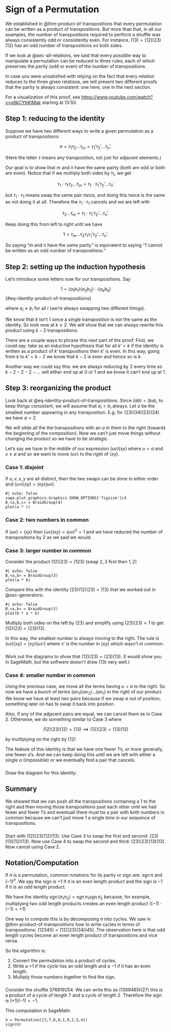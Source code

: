 # Sign of a Permutation {#sec-sign}

We established in @thm-product-of-transpositions that every permutation can be written as a product of transpositions. But more than that, in all our examples, the number of transpositions required to perform a shuffle was always consistently odd or consistently even. For instance, $(13) = (12)(23)(12)$ has an odd number of transpositions on both sides.

If we look at @sec-all-relations, we said that every possible way to manipulate a permutation can be reduced to three rules, each of which preserves the parity (odd or even) of the number of transpositions.

In case you were unsatisfied with relying on the fact that every relation reduces to the three given relations, we will present two different proofs that the parity is always consistent: one here, one in the next section.

For a visualization of this proof, see [https://www.youtube.com/watch?v=p6kCYbKIMak](https://www.youtube.com/watch?v=p6kCYbKIMak) starting at 13:50.

## Step 1: reducing to the identity

Suppose we have two different ways to write a given permutation as a product of transpositions:

$$
\pi = \tau_1 \tau_2 \dots \tau_m = \tau_1' \tau_2' \dots \tau_n'.
$$

(Here the letter $\tau$ means any transposition, not just for adjacent elements.)

Our goal is to show that $m$ and $n$ have the same pairty (both are odd or both are even). Notice that if we multiply both sides by $\tau_1$, we get

$$
\tau_1 \cdot \tau_1 \tau_2 \dots \tau_m = \tau_1 \cdot \tau_1' \tau_2' \dots \tau_n'
$$

but $\tau_1 \cdot \tau_1$ means swap the same pair twice, and doing this twice is the same as not doing it at all. Therefore the $\tau_1 \cdot \tau_1$ cancels and we are left with

$$
\tau_2 \dots \tau_m = \tau_1 \cdot \tau_1' \tau_2' \dots \tau_n'.
$$

Keep doing this from left to right until we have

$$
1 = \tau_m \dots \tau_2 \tau_1 \tau_1' \tau_2' \dots \tau_n'.
$$

So saying "$m$ and $n$ have the same parity" is equivalent to saying "$1$ cannot be written as an odd number of transpositions."

## Step 2: setting up the induction hypothesis

Let's introduce some letters now for our transpositions. Say

$$
1 = (a_1b_1)(a_2b_2) \cdots (a_kb_k)
$$ {#eq-identity-product-of-transpositions}

where $a_i \neq b_i$ for all $i$ (we're always swapping two different things).

We know that $k$ isn't $1$ since a single transposition is not the same as the identity. So look now at $k \ge 2$. We will show that we can always rewrite this product using $k - 2$ transpositions.

There are a couple ways to phrase this next part of the proof. First, we could say: take as an inductive hypothesis that for all $k' < k$ if the identity is written as a product of $k'$ transpositions then $k'$ is even. In this way, going from $k$ to $k' = k - 2$ we know that $k - 2$ is even and hence so is $k$.

Another way we could say this: we are always reducing by $2$ every time so $k - 2 - 2 - 2 - \dots$ will either end up at $0$ or $1$ and we know it can't end up at $1$.

## Step 3: reorganizing the product

Look back at @eq-identity-product-of-transpositions. Since $(ab) = (ba)$, to keep things consistent, we will assume that $a_i < b_i$ always. Let $a$ be the smallest number appearing in any transposition. E.g. for $(23)(34)(23)(24)$ we have $a = 2$.

We will slide all the the transpositions with an $a$ in them to the right (towards the beginning of the composition). Now we can't just move things without changing the product so we have to be strategic.

Let's say we have in the middle of our expression $(uv)(xy)$ where $u = a$ and $x \neq a$ and so we want to move $(uv)$ to the right of $(xy)$.

### Case 1: disjoint

If $u, v, x, y$ are all distinct, then the two swaps can be done in either order and $(uv)(xy) = (xy)(uv)$.

```sage
#| echo: false
sage.plot.graphics.Graphics.SHOW_OPTIONS['figsize']=3
B.<a,b,c> = BraidGroup(4)
plot(a * c)
```

### Case 2: two numbers in common

If $(uv) = (xy)$ then $(uv)(xy) = (uv)^2 = 1$ and we have reduced the number of transpositions by $2$ as we said we would.

### Case 3: larger number in common

Consider the product $(12)(23) = (123)$ (swap $2,3$ first then $1,2$)

```sage
#| echo: false
B.<a,b> = BraidGroup(3)
plot(a * b)
```

Compare this with the identity $(23)(12)(23) = (13)$ that we worked out in @sec-generators:

```sage
#| echo: false
B.<a,b> = BraidGroup(3)
plot(b * a * b)
```

Multiply both sides on the left by $(23)$ and simplify using $(23)(23) = 1$ to get $(12)(23) = (23)(13)$.

In this way, the smallest number is always moving to the right. The rule is $(uv)(xy) = (xy)(uv')$ where $v'$ is the number in $(xy)$ which wasn't in common.

::: {#exr-diagram-for-swap}
###
Work out the diagrams to show that $(12)(23) = (23)(13)$. (I would show you in SageMath, but the software doesn't draw $(13)$ very well.)
:::

### Case 4: smaller number in common

Using the previous case, we move all the terms having $u = a$ to the right. So now we have a bunch of terms $(av_1)(av_2) \dots (av_r)$ in the right of our product. We know we have at least two pairs because if we swap $a$ out of position, something later on has to swap it back into position.

Also, if any of the adjacent pairs are equal, we can cancel them as in Case 2. Otherwise, we do something similar to Case 3 where

$$
(12)(23)(12) = (13) \implies (12)(23) = (13)(12)
$$

by multiplying on the right by $(12)$

The feature of this identity is that we have one fewer $1$'s, or more generally, one fewer $a$'s. And we can keep doing this until we are left with either a single $a$ (impossible) or we eventually find a pair that cancels.

::: {#exr-diagram-for-swap}
###
Draw the diagram for this identity.
:::

## Summary

We showed that we can push all the transpositions containing a $1$ to the right and then moving those transpositions past each other until we had fewer and fewer $1$'s and eventuall there must be a pair with both numbers in common because we can't just move $1$ a single time in our sequence of transpositions.

::: {#exm-reorganizing}
###
Start with $(12)(23)(12)(13)$. Use Case 3 to swap the first and second: $(23)(13)(12)(13)$. Now use Case 4 to swap the second and third: $(23)(23)(13)(13)$. Now cancel using Case 2.
:::
 
## Notation/Computation

If $\pi$ is a permutation, common notations for its parity or sign are: $\operatorname{sgn} \pi$ and $(-1)^\pi$. We say the sign is $+1$ if it is an even length product and the sign is $-1$ if it is an odd length product.

We have the identity $\operatorname{sgn}(\pi_1 \pi_2) = \operatorname{sgn}\pi_1 \operatorname{sgn} \pi_2$ because, for example, multiplying two odd length products creates an even length product ($(-1) \cdot (-1) = +1$)

One way to compute this is by decomposing $\pi$ into cycles. We saw in @thm-product-of-transpositions how to write cycles in terms of transpositions: $(12345) = (12)(23)(34)(45)$. The observation here is that odd length cycles become an even length product of transpositions and vice versa.

So the algorithm is:

1. Convert the permutation into a product of cycles.
2. Write a $+1$ if the cycle has an odd length and a $-1$ if it has an even length.
3. Multiply those numbers together to find the sign.

:::{#exm-calculating-parity}
###
Consider the shuffle $376819254$. We can write this as $(1369485)(27)$ this is a product of a cycle of length $7$ and a cycle of length $2$. Therefore the sign is $(+1)(-1) = -1$.

This computation in SageMath:

```sage
π = Permutation([3,7,6,8,1,9,2,5,4])
sign(π)
```
:::

